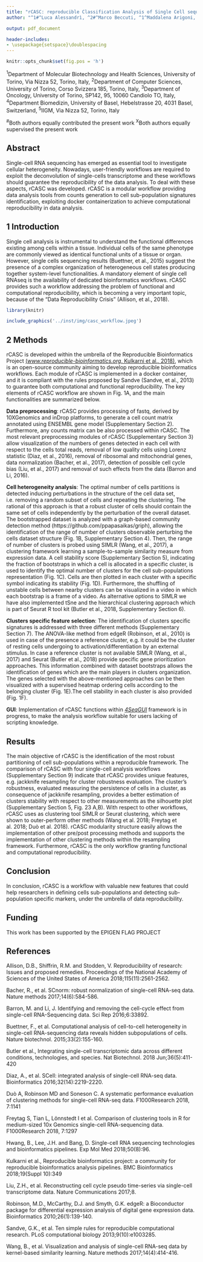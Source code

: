 ```yaml
---
title: "rCASC: reproducible Classification Analysis of Single Cell sequencing data"
author: "^1#^Luca Alessandrì, ^2#^Marco Beccuti, ^1^Maddalena Arigoni, ^3^Martina Olivero, ^2^Greta Romano, ^2^Sergio Rabellino, ^4^Gennaro De Libero, ^5^Luigia Pace, ^2X^Francesca Cordero and ^1X^Raffaele A Calogero"

output: pdf_document

header-includes:
- \usepackage{setspace}\doublespacing
---
```


```r
knitr::opts_chunk$set(fig.pos = 'h')
```

\fontsize{8}{8}\selectfont
^1^Department of Molecular Biotechnology and Health Sciences, University of Torino, Via Nizza 52, Torino, Italy,
^2^Department of Computer Sciences, University of Torino, Corso Svizzera 185, Torino, Italy,
^3^Department of Oncology, University of Torino, SP142, 95, 10060 Candiolo TO, Italy, 
^4^Department Biomedizin, University of Basel, Hebelstrasse 20, 4031 Basel, Switzerland, 
^5^IIGM, Via Nizza 52, Torino, Italy

^#^Both authors equally contributed the present work
^X^Both authors equally supervised the present work
\fontsize{10}{10}\selectfont

## Abstract
Single-cell RNA sequencing has emerged as essential tool to investigate cellular heterogeneity. Nowadays, user-friendly workflows are required to exploit the deconvolution of single-cells transcriptome and these workflows should guarantee the reproducibility of the data analysis. To deal with these aspects, rCASC was developed. rCASC is a modular workflow providing data analysis tools from counts generation to cell sub-population signatures identification, exploiting docker containerization to achieve computational reproducibility in data analysis.

## 1 Introduction 
Single cell analysis is instrumental to understand the functional differences existing among cells within a tissue. Individual cells of the same phenotype are commonly viewed as identical functional units of a tissue or organ. However, single cells sequencing results (Buettner, et al., 2015) suggest the presence of a complex organization of heterogeneous cell states producing together system-level functionalities. 
A mandatory element of single cell RNAseq is the availability of dedicated bioinformatics workflows. rCASC provides such a workflow addressing the problem of functional and computational reproducibility, which is becoming a very important topic, because of the “Data Reproducibility Crisis” (Allison, et al., 2018). 

```r
library(knitr)

include_graphics('../inst/img/casc_workflow.jpeg')

```


## 2 Methods
rCASC is developed within the umbrella of the Reproducible Bioinformatics Project [(*www.reproducible-bioinformatics.org*, Kulkarni et al., 2018)](www.reproducible-bioinformatics.org), which is an open-source community aiming to develop reproducible bioinformatics workflows. Each module of rCASC is implemented in a docker container, and it is compliant with the rules proposed by Sandve (Sandve, et al., 2013) to guarantee both computational and functional reproducibility. The key elements of rCASC workflow are shown in Fig. 1A, and the main functionalities are summarized below. 

**Data preprocessing**: rCASC provides processing of fastq, derived by 10XGenomics and inDrop platforms, to generate a cell count matrix annotated using ENSEMBL gene model (Supplementary Section 2). Furthermore, any counts matrix can be also processed within rCASC. The most relevant preprocessing modules of rCASC (Supplementary Section 3) allow visualization of the numbers of genes detected in each cell with respect to the cells total reads, removal of low quality cells using Lorenz statistic (Diaz, et al., 2016), removal of ribosomal and mitochondrial genes, data normalization (Bacher, et al., 2017), detection of possible cell cycle bias (Liu, et al., 2017) and removal of such effects from the data (Barron and Li, 2016). 

**Cell heterogeneity analysis**: The optimal number of cells partitions is detected inducing perturbations in the structure of the cell data set, i.e. removing a random subset of cells and repeating the clustering. The rational of this approach is that a robust cluster of cells should contain the same set of cells independently by the perturbation of the overall dataset. The bootstrapped dataset is analyzed with a graph-based community detection method (https://github.com/ppapasaikas/griph), allowing the identification of the range of number of clusters observable perturbing the cells dataset structure (Fig. 1B, Supplementary Section 4). Then, the range of number of clusters is probed using SIMLR (Wang, et al., 2017), a clustering framework learning a sample-to-sample similarity measure from expression data. A cell stability score (Supplementary Section 5), indicating the fraction of bootstraps in which a cell is allocated in a specific cluster, is used to identify the optimal number of clusters for the cell sub-populations representation (Fig. 1C). Cells are then plotted in each cluster with a specific symbol indicating its stability (Fig. 1D). Furthermore, the shuffling of unstable cells between nearby clusters can be visualized in a video in which each bootstrap is a frame of a video. As alternative options to SIMLR we have also implemented tSne and the hierarchical clustering approach which is part of Seurat R tool kit (Butler et al., 2018, Supplementary Section 6).

**Clusters specific feature selection**: The identification of clusters specific signatures is addressed with three different methods (Supplementary Section 7).  The ANOVA-like method from edgeR (Robinson, et al., 2010) is used in case of the presence a reference cluster, e.g. it could be the cluster of resting cells undergoing to activation/differentiation by an external stimulus. In case a reference cluster is not available SIMLR (Wang, et al., 2017) and Seurat (Butler et al., 2018) provide specific gene prioritization approaches. This information combined with dataset bootstraps allows the identification of genes which are the main players in clusters organization. The genes selected with the above-mentioned approaches can be then visualized with a supervised heatmap ordering cells according to the belonging cluster (Fig. 1E).The cell stability in each cluster is also provided (Fig. 1F). 

**GUI**: Implementation of rCASC functions within [*4SeqGUI*](https://github.com/mbeccuti/4SeqGUI) framework is in progress, to make the analysis workflow suitable for users lacking of scripting knowledge. 


##	Results
The main objective of rCASC is the identification of the most robust partitioning of cell sub-populations within a reproducible framework. The comparison of rCASC with four single-cell analysis workflows (Supplementary Section 9) indicate that rCASC provides unique features, e.g. jackknife resampling for cluster robustness evaluation. The cluster’s robustness, evaluated measuring the persistence of cells in a cluster, as consequence of jackknife resampling, provides a better estimation of clusters stability with respect to other measurements as the silhouette plot (Supplementary Section 5, Fig. 23 A,B). With respect to other workflows, rCASC uses as clustering tool SIMLR or Seurat clustering, which were shown to outer-perform other methods (Wang et al. 2018; Freytag et al. 2018; Duò et al. 2018).
rCASC modularity structure easily allows the implementation of other pre/post processing methods and supports the implementation of other clustering methods within the resampling framework. Furthermore, rCASC is the only workflow granting functional and computational reproducibility. 


## Conclusion
In conclusion, rCASC is a workflow with valuable new features that could help researchers in defining cells sub-populations and detecting sub-population specific markers, under the umbrella of data reproducibility.


## Funding
This work has been supported by the EPIGEN FLAG PROJECT


## References

Allison, D.B., Shiffrin, R.M. and Stodden, V. Reproducibility of research: Issues and proposed remedies. Proceedings of the National Academy of Sciences of the United States of America 2018;115(11):2561-2562.

Bacher, R., et al. SCnorm: robust normalization of single-cell RNA-seq data. Nature methods 2017;14(6):584-586.

Barron, M. and Li, J. Identifying and removing the cell-cycle effect from single-cell RNA-Sequencing data. Sci Rep 2016;6:33892.

Buettner, F., et al. Computational analysis of cell-to-cell heterogeneity in single-cell RNA-sequencing data reveals hidden subpopulations of cells. Nature biotechnol. 2015;33(2):155-160.

Butler et al., Integrating single-cell transcriptomic data across different conditions, technologies, and species. Nat Biotechnol. 2018 Jun;36(5):411-420

Diaz, A., et al. SCell: integrated analysis of single-cell RNA-seq data. Bioinformatics 2016;32(14):2219-2220.

Duò A, Robinson MD and Soneson C. A systematic performance evaluation of clustering methods for single-cell RNA-seq data. F1000Research 2018, 7:1141

Freytag S, Tian L, Lönnstedt I et al. Comparison of clustering tools in R for medium-sized 10x Genomics single-cell RNA-sequencing data. F1000Research 2018, 7:1297

Hwang, B., Lee, J.H. and Bang, D. Single-cell RNA sequencing technologies and bioinformatics pipelines. Exp Mol Med 2018;50(8):96.

Kulkarni et al., Reproducible bioinformatics project: a community for reproducible bioinformatics analysis pipelines. BMC Bioinformatics 2018;19(Suppl 10):349

Liu, Z.H., et al. Reconstructing cell cycle pseudo time-series via single-cell transcriptome data. Nature Communications 2017;8.

Robinson, M.D., McCarthy, D.J. and Smyth, G.K. edgeR: a Bioconductor package for differential expression analysis of digital gene expression data. Bioinformatics 2010;26(1):139-140.

Sandve, G.K., et al. Ten simple rules for reproducible computational research. PLoS computational biology 2013;9(10):e1003285.

Wang, B., et al. Visualization and analysis of single-cell RNA-seq data by kernel-based similarity learning. Nature methods 2017;14(4):414-416.


